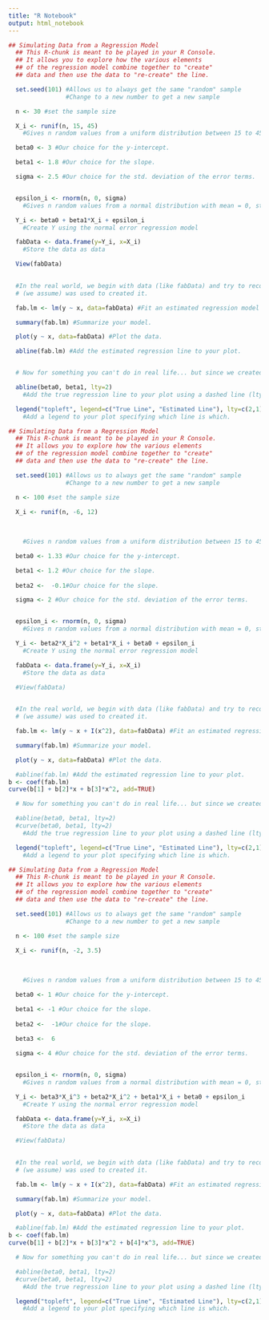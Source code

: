 ```yaml
---
title: "R Notebook"
output: html_notebook
---
```



```r
## Simulating Data from a Regression Model
  ## This R-chunk is meant to be played in your R Console.
  ## It allows you to explore how the various elements
  ## of the regression model combine together to "create"
  ## data and then use the data to "re-create" the line.

  set.seed(101) #Allows us to always get the same "random" sample
                #Change to a new number to get a new sample

  n <- 30 #set the sample size

  X_i <- runif(n, 15, 45) 
    #Gives n random values from a uniform distribution between 15 to 45.

  beta0 <- 3 #Our choice for the y-intercept. 

  beta1 <- 1.8 #Our choice for the slope. 

  sigma <- 2.5 #Our choice for the std. deviation of the error terms.


  epsilon_i <- rnorm(n, 0, sigma) 
    #Gives n random values from a normal distribution with mean = 0, st. dev. = sigma.

  Y_i <- beta0 + beta1*X_i + epsilon_i 
    #Create Y using the normal error regression model

  fabData <- data.frame(y=Y_i, x=X_i) 
    #Store the data as data

  View(fabData) 
  

  #In the real world, we begin with data (like fabData) and try to recover the model that 
  # (we assume) was used to created it.

  fab.lm <- lm(y ~ x, data=fabData) #Fit an estimated regression model to the fabData.

  summary(fab.lm) #Summarize your model. 

  plot(y ~ x, data=fabData) #Plot the data.

  abline(fab.lm) #Add the estimated regression line to your plot.


  # Now for something you can't do in real life... but since we created the data...

  abline(beta0, beta1, lty=2) 
    #Add the true regression line to your plot using a dashed line (lty=2). 

  legend("topleft", legend=c("True Line", "Estimated Line"), lty=c(2,1), bty="n") 
    #Add a legend to your plot specifying which line is which.
```


```r


## Simulating Data from a Regression Model
  ## This R-chunk is meant to be played in your R Console.
  ## It allows you to explore how the various elements
  ## of the regression model combine together to "create"
  ## data and then use the data to "re-create" the line.

  set.seed(101) #Allows us to always get the same "random" sample
                #Change to a new number to get a new sample

  n <- 100 #set the sample size

  X_i <- runif(n, -6, 12) 
  
  
  
    #Gives n random values from a uniform distribution between 15 to 45.

  beta0 <- 1.33 #Our choice for the y-intercept. 

  beta1 <- 1.2 #Our choice for the slope.
  
  beta2 <-  -0.1#Our choice for the slope.

  sigma <- 2 #Our choice for the std. deviation of the error terms.


  epsilon_i <- rnorm(n, 0, sigma) 
    #Gives n random values from a normal distribution with mean = 0, st. dev. = sigma.

  Y_i <- beta2*X_i^2 + beta1*X_i + beta0 + epsilon_i 
    #Create Y using the normal error regression model

  fabData <- data.frame(y=Y_i, x=X_i) 
    #Store the data as data

  #View(fabData) 
  

  #In the real world, we begin with data (like fabData) and try to recover the model that 
  # (we assume) was used to created it.

  fab.lm <- lm(y ~ x + I(x^2), data=fabData) #Fit an estimated regression model to the fabData.

  summary(fab.lm) #Summarize your model. 

  plot(y ~ x, data=fabData) #Plot the data.

  #abline(fab.lm) #Add the estimated regression line to your plot.
b <- coef(fab.lm)
curve(b[1] + b[2]*x + b[3]*x^2, add=TRUE)

  # Now for something you can't do in real life... but since we created the data...

  #abline(beta0, beta1, lty=2) 
  #curve(beta0, beta1, lty=2) 
    #Add the true regression line to your plot using a dashed line (lty=2). 

  legend("topleft", legend=c("True Line", "Estimated Line"), lty=c(2,1), bty="n") 
    #Add a legend to your plot specifying which line is which.


```



```r



## Simulating Data from a Regression Model
  ## This R-chunk is meant to be played in your R Console.
  ## It allows you to explore how the various elements
  ## of the regression model combine together to "create"
  ## data and then use the data to "re-create" the line.

  set.seed(101) #Allows us to always get the same "random" sample
                #Change to a new number to get a new sample

  n <- 100 #set the sample size

  X_i <- runif(n, -2, 3.5) 
  
  
  
    #Gives n random values from a uniform distribution between 15 to 45.

  beta0 <- 1 #Our choice for the y-intercept. 

  beta1 <- -1 #Our choice for the slope.
  
  beta2 <-  -1#Our choice for the slope.
  
  beta3 <-  6

  sigma <- 4 #Our choice for the std. deviation of the error terms.


  epsilon_i <- rnorm(n, 0, sigma) 
    #Gives n random values from a normal distribution with mean = 0, st. dev. = sigma.

  Y_i <- beta3*X_i^3 + beta2*X_i^2 + beta1*X_i + beta0 + epsilon_i 
    #Create Y using the normal error regression model

  fabData <- data.frame(y=Y_i, x=X_i) 
    #Store the data as data

  #View(fabData) 
  

  #In the real world, we begin with data (like fabData) and try to recover the model that 
  # (we assume) was used to created it.

  fab.lm <- lm(y ~ x + I(x^2), data=fabData) #Fit an estimated regression model to the fabData.

  summary(fab.lm) #Summarize your model. 

  plot(y ~ x, data=fabData) #Plot the data.

  #abline(fab.lm) #Add the estimated regression line to your plot.
b <- coef(fab.lm)
curve(b[1] + b[2]*x + b[3]*x^2 + b[4]*x^3, add=TRUE)

  # Now for something you can't do in real life... but since we created the data...

  #abline(beta0, beta1, lty=2) 
  #curve(beta0, beta1, lty=2) 
    #Add the true regression line to your plot using a dashed line (lty=2). 

  legend("topleft", legend=c("True Line", "Estimated Line"), lty=c(2,1), bty="n") 
    #Add a legend to your plot specifying which line is which.





```


